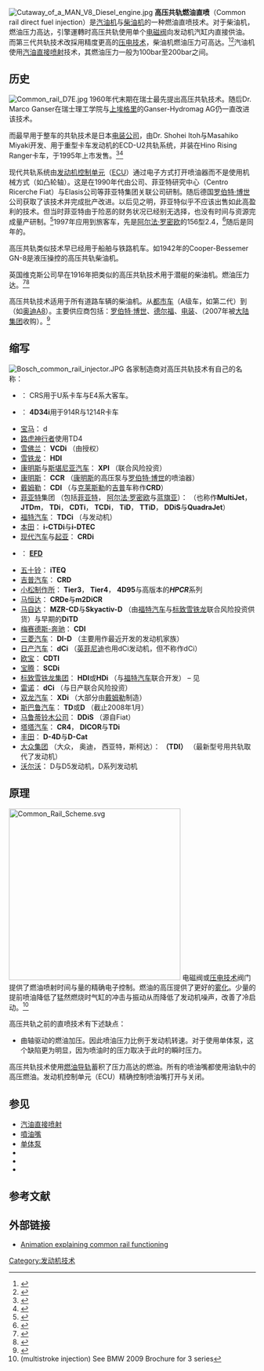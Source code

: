 {{roughtranslation|time=2015-10-03T11:43:18+00:00}}
[[File:Cutaway_of_a_MAN_V8_Diesel_engine.jpg|thumb]]
'''高压共轨燃油直喷'''（Common rail direct fuel injection）是[[汽油机|汽油机]]与[[柴油机|柴油机]]的一种燃油直喷技术。对于柴油机，燃油压力高达{{convert|1800|bar|MPa psi|abbr=on|lk=on|disp=or}}，引擎運轉时高压共轨使用单个[[电磁阀|电磁阀]]向发动机汽缸内直接供油。
而第三代共轨技术改採用精度更高的[[压电技术|压电技术]]，柴油机燃油压力可高达{{convert|3000|bar|MPa psi|abbr=on}}。<ref>{{cite web |url=http://www.yildiz.edu.tr/~sandalci/dersnotu/AKTraining.pdf |title=Welcome to a technical overview of Common Rail Diesel Fuel Systems |publisher=Tony Kitchen (AK Training) |date= |accessdate=2013-05-28 |archive-url=https://web.archive.org/web/20130513030852/http://www.yildiz.edu.tr/~sandalci/dersnotu/AKTraining.pdf |archive-date=2013-05-13 |dead-url=yes }}</ref><ref>{{Cite web |url=http://www.dieselnet.com/news/2013/06denso.php |title=存档副本 |access-date=2015-10-03 |archive-date=2020-09-23 |archive-url=https://web.archive.org/web/20200923232417/https://dieselnet.com/news/2013/06denso.php |dead-url=no }}</ref>汽油机使用[[汽油直接喷射|汽油直接喷射]]技术，其燃油压力一般为100bar至200bar之间。

==历史==
[[File:Common_rail_D7E.jpg|thumb]]
1960年代末期{{tsl|en|Robert Huber (engineer)|Robert Huber}}在瑞士最先提出高压共轨技术。随后Dr. Marco Ganser在瑞士理工学院与[[上埃格里|上埃格里]]的Ganser-Hydromag AG仍一直改进该技术。

而最早用于整车的共轨技术是日本[[电装公司|电装公司]]，由Dr. Shohei Itoh与Masahiko Miyaki开发、用于重型卡车发动机的ECD-U2共轨系统，并装在Hino Rising Ranger卡车，于1995年上市发售。<ref>{{cite web |url=http://www.jsae.or.jp/autotech/data_e/10-8e.html |title=240 Landmarks of Japanese Automotive Technology - Common rail ECD-U2 |publisher=Jsae.or.jp |date= |accessdate=2009-04-29 |deadurl=yes |archiveurl=https://web.archive.org/web/20090908165507/http://www.jsae.or.jp/autotech/data_e/10-8e.html |archivedate=2009年9月8日 |df= }}</ref><ref>{{cite web
| title = Diesel Fuel Injection
| work = DENSO Global
| accessdate = 2011-08-03
| url = http://www.globaldensoproducts.com/em/dem/crs/index.html
| archive-url = https://web.archive.org/web/20110807070253/http://www.globaldensoproducts.com/em/dem/crs/index.html
| archive-date = 2011-08-07
| dead-url = yes
}}</ref>

现代共轨系统由[[发动机控制单元|发动机控制单元]]（[[ECU|ECU]]）通过电子方式打开喷油器而不是使用机械方式（如凸轮轴）。这是在1990年代由{{tsl|en|Magneti Marelli|玛涅蒂·马瑞利}}公司、菲亚特研究中心（Centro Ricerche Fiat）与Elasis公司等菲亚特集团关联公司研制。随后德国[[罗伯特·博世|罗伯特·博世]]公司获取了该技术并完成批产改进。以后见之明，菲亚特似乎不应该出售如此高盈利的技术。但当时菲亚特由于险恶的财务状况已经别无选择，也没有时间与资源完成量产研制。<ref name="economist.com">{{cite news|url=http://www.economist.com/opinion/displaystory.cfm?story_id=11090197|title=Fiat Rebirth of a carmaker|accessdate=2008-05-01|work=economist.com|date=2008-04-24|archive-date=2009-09-08|archive-url=https://web.archive.org/web/20090908034030/http://www.economist.com/opinion/displaystory.cfm?story_id=11090197|dead-url=no}}</ref>1997年应用到旅客车，先是[[阿尔法·罗密欧|阿尔法·罗密欧]]的156型2.4{{tsl|en|JTD engine|JTD发动机}}，<ref name="autonews.com">{{cite web|url=http://www.autonews.com/files/07_ane_ptc/speakers.html|title=New Powertrain Technologies Conference|accessdate=2008-04-08|work=autonews.com|archive-date=2013-07-02|archive-url=https://www.webcitation.org/6HoPX1eIp?url=http://www.autonews.com/files/07_ane_ptc/speakers.html|dead-url=no}}</ref>随后是同年的{{tsl|en|Mercedes-Benz W202|奔驰C 220 CDI}}。

高压共轨类似技术早已经用于船舶与铁路机车。如1942年的Cooper-Bessemer GN-8是液压操控的高压共轨柴油机。

英国维克斯公司早在1916年把类似的高压共轨技术用于潜艇的柴油机。燃油压力达{{convert|3000|psi|bar MPa}}。<ref>{{cite book |last=Cummins |first=C. Lyle |date=2007 |title=Diesels for the First Stealth Weapon |publisher=Carnot Press |page=196-198 |isbn=978-0-917308-06-2}}</ref><ref>{{cite web|title=Doxford Engine Reference|url=http://www.doxford-engine.com/engines.htm|access-date=2015-10-03|archive-url=https://web.archive.org/web/20071220213443/http://doxford-engine.com/engines.htm|archive-date=2007-12-20|dead-url=yes}}</ref>

高压共轨技术适用于所有道路车辆的柴油机。从[[都市车|都市车]]（A级车，如第二代{{tsl|en|Fiat Panda}}）到 {{tsl|en|executive saloon|D级豪华轿车}}（如[[奥迪A8|奥迪A8]]）。主要供应商包括：[[罗伯特·博世|罗伯特·博世]]、[[德尔福汽车|德尔福]]、[[电装|电装]]、{{tsl|en|Siemens VDO|西门子威迪欧}}（2007年被[[大陆集团|大陆集团]]收购）。<ref>{{Cite web |url=http://europe.autonews.com/article/20051017/ANE/510170842/denso-targets-french-us-automakers |title=存档副本 |access-date=2015-10-03 |archive-date=2021-05-06 |archive-url=https://web.archive.org/web/20210506070825/https://europe.autonews.com/article/20051017/ANE/510170842/denso-targets-french-us-automakers |dead-url=yes }}</ref>

==缩写==
[[File:Bosch_common_rail_injector.JPG|thumb]]
各家制造商对高压共轨技术有自己的名称： 
* {{tsl|en|Ashok Leyland|阿斯霍克雷兰德}}： CRS用于U系卡车与E4系大客车。  
* {{tsl|en|BharatBenz|婆罗多奔驰}}： '''4D34i'''用于914R与1214R卡车
* [[宝马|宝马]]： d   
* [[路虎神行者|路虎神行者]]使用TD4
* [[雪佛兰|雪佛兰]]： '''VCDi''' （由{{tsl|en|VM Motori}}授权）
* [[雪铁龙|雪铁龙]]： '''HDI'''
* [[康明斯|康明斯]]与[[斯堪尼亚汽车|斯堪尼亚汽车]]： '''XPI''' （联合风险投资）
* [[康明斯|康明斯]]： '''CCR''' （[[康明斯|康明斯]]的高压泵与[[罗伯特·博世|罗伯特·博世]]的喷油器）
* [[戴姆勒|戴姆勒]]： '''CDI''' （与[[克莱斯勒|克莱斯勒]]的[[吉普|吉普]]车称作'''CRD'''）
* [[菲亚特|菲亚特]]集团 （包括[[菲亚特|菲亚特]]， [[阿尔法·罗密欧|阿尔法·罗密欧]]与[[蓝旗亚|蓝旗亚]]）： '''{{tsl|en|JTD engine|JTD}}''' （也称作'''MultiJet'''， '''JTDm'''， '''TDi'''， '''CDTi'''， '''TCDi'''， '''TiD'''， '''TTiD'''， '''DDiS'''与'''QuadraJet'''）
* [[福特汽车|福特汽车]]： '''TDCi''' （{{tsl|en|Duratorq}}与{{tsl|en|Powerstroke}}发动机）
* [[本田|本田]]： '''i-CTDi'''与'''i-DTEC'''
* [[现代汽车|现代汽车]]与[[起亚|起亚]]： '''CRDi'''
* {{tsl|en|IKCO|伊朗霍德罗}}： '''[[EFD|EFD]]'''
* [[五十铃|五十铃]]： '''iTEQ'''
* [[吉普汽车|吉普汽车]]： '''CRD'''
* [[小松制作所|小松制作所]]： '''Tier3'''， '''Tier4'''， '''4D95'''与高版本的'''''HPCR'''''系列
* [[马恒达|马恒达]]： '''CRDe'''与'''m2DiCR'''
* [[马自达|马自达]]： '''MZR-CD'''与'''Skyactiv-D''' （由[[福特汽车|福特汽车]]与[[标致雪铁龙|标致雪铁龙]]联合风险投资供货）与早期的'''DiTD'''
* [[梅赛德斯-奔驰|梅赛德斯-奔驰]]： '''CDI'''
* [[三菱汽车|三菱汽车]]： '''DI-D''' （主要用作最近开发的{{tsl|en|Mitsubishi 4N1 engine|4N1}}发动机家族）
* [[日产汽车|日产汽车]]： '''dCi''' （[[英菲尼迪|英菲尼迪]]也用dCi发动机，但不称作dCi）
* [[欧宝|欧宝]]： '''CDTI'''
* [[宝腾|宝腾]]： '''SCDi'''
* [[标致雪铁龙集团|标致雪铁龙集团]]： '''HDI'''或'''HDi''' （与[[福特汽车|福特汽车]]联合开发） – 见{{tsl|en|PSA HDi engine|PSA HDi发动机}}
* [[雷诺|雷诺]]： '''dCi''' （与日产联合风险投资）
* [[双龙汽车|双龙汽车]]： '''XDi''' （大部分由[[戴姆勒|戴姆勒]]制造）
* [[斯巴鲁汽车|斯巴鲁汽车]]： '''TD'''或'''D''' （截止2008年1月）
* [[马鲁蒂铃木公司|马鲁蒂铃木公司]]： '''DDiS''' （源自Fiat）
* [[塔塔汽车|塔塔汽车]]： '''CR4'''， '''DICOR'''与'''TDi'''
* [[丰田|丰田]]： '''D-4D'''与'''D-Cat'''
* [[大众集团|大众集团]] （大众， 奥迪， 西亚特，斯柯达）： '''{{tsl|en|Turbocharged Direct Injection|涡轮增压直喷}}（TDI）''' （最新型号用共轨取代了{{tsl|en|Unit Injector|单体泵}}发动机）
* [[沃尔沃|沃尔沃]]： D与D5发动机，{{tsl|en|Volvo Penta}}D系列发动机

==原理==
[[File:Common_Rail_Scheme.svg|350px]]
电磁阀或[[压电技术|压电技术]]阀门提供了燃油喷射时间与量的精确电子控制。燃油的高压提供了更好的[[气溶胶|雾化]]。少量的提前喷油降低了猛然燃烧时气缸的冲击与振动从而降低了发动机噪声，改善了冷启动。<ref>(multistroke injection) See BMW 2009 Brochure for 3 series</ref>

高压共轨之前的直喷技术有下述缺点：
*曲轴驱动的燃油加压。因此喷油压力比例于发动机转速。对于使用单体泵，这个缺陷更为明显，因为喷油时的压力取决于此时的瞬时压力。

高压共轨技术使用[[燃油导轨|燃油导轨]]蓄积了压力高达{{convert|2000|bar|MPa psi}}的燃油。所有的喷油嘴都使用油轨中的高压燃油。发动机控制单元（ECU）精确控制喷油嘴打开与关闭。

==参见==
* [[汽油直接喷射|汽油直接喷射]]
* [[噴油嘴|噴油嘴]]
* [[单体泵|单体泵]]
* {{tsl|en|Turbocharged Direct Injection|涡轮增压直喷}}
* {{tsl|en|Fuel filter|燃油滤清器}}
* {{tsl|en|Water sensor|水传感器}}

==参考文献==
{{Reflist}}

== 外部链接 ==
{{Commons category|Common rail fuel injection}}
*[http://www.youtube.com/watch?v=aGwV9ueHcz4 Animation explaining common rail functioning] {{Wayback|url=http://www.youtube.com/watch?v=aGwV9ueHcz4 |date=20210318150752 }}

[[Category:发动机技术|Category:发动机技术]]